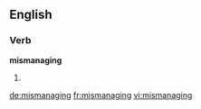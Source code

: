 ==English==

===Verb===
'''mismanaging'''

# {{third-person singular of|[[mismanage]]}}

[[de:mismanaging]]
[[fr:mismanaging]]
[[vi:mismanaging]]